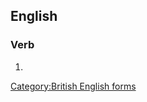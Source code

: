 ==English==

===Verb===
{{en-verb|pluralis}}

# {{alt form|en|pluralize}}

[[Category:British English forms]]